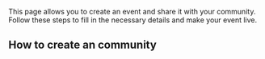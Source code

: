 

This page allows you to create an event and share it with your community. Follow these steps to fill in the necessary details and make your event live.

## How to create an community
<Tabs>
  <Tab title="Web">
  </Tab>
  <Tab title="App">
  </Tab>

</Tabs>
